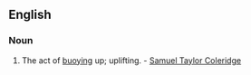 ==English==
===Noun===
{{en-noun|-}}
# {{rare}} The act of [[buoying]] up; uplifting. - [[w:Samuel Taylor Coleridge|Samuel Taylor Coleridge]]